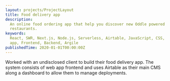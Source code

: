 ```yaml
---
layout: projects/ProjectLayout
title: Food delivery app
description:
  An online food ordering app that help you discover new Oddle powered
  restaurants.
keywords:
  React, SWR, Next.js, Node.js, Serverless, Airtable, JavaScript, CSS, HTML, Web
  app, Frontend, Backend, Argile
publishedTime: 2020-01-01T00:00:00Z
---
```


Worked with an undisclosed client to build their food delivery app. The system
consists of web app frontend and uses Airtable as their main CMS along a
dashboard to allow them to manage deployments.
